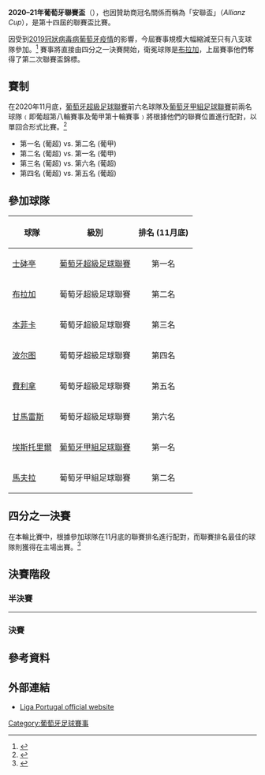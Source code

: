 {{NoteTA
|G1=葡超
|G2=足球
}}
{{Infobox football tournament season
| name = [[葡萄牙聯賽盃|葡萄牙聯賽盃]]
| other_titles    = [[安联|安联]]盃
| image           = 
| size            = 
| caption         = 
| current         = 2020–21
| country         = {{POR}}
| dates           = 2020年12月15日 – 2021年1月23日
| num_teams       = 8
| champions       = 
| runner-up       = 
| matches         = 
| goals           = 
| top goal scorer = 
| player          =
| prevseason      = [[2019–2020年葡萄牙聯賽盃|2019–20]]
| nextseason      = [[2021–2022年葡萄牙聯賽盃|''2021–22'']]
| updated         = 
}}

'''2020–21年葡萄牙聯賽盃'''（{{lang-en|'''2020–21 Taça da Liga'''}}），也因贊助商冠名關係而稱為「安聯盃」（''Allianz Cup''），是第十四屆的聯賽盃比賽。

因受到[[2019冠狀病毒病葡萄牙疫情|2019冠狀病毒病葡萄牙疫情]]的影響，今屆賽事規模大幅縮減至只有八支球隊參加。<ref>{{Cite web|title=De 34 para oito clubes: Taça da Liga vai ser reformulada|url=https://desporto.sapo.pt/futebol/taca-da-liga/artigos/de-34-para-oito-clubes-taca-da-liga-vai-ser-reformulada|access-date=2020-07-30|website=SAPO Desporto|language=pt|archive-date=2020-10-22|archive-url=https://web.archive.org/web/20201022183824/https://desporto.sapo.pt/futebol/taca-da-liga/artigos/de-34-para-oito-clubes-taca-da-liga-vai-ser-reformulada|dead-url=no}}</ref> 賽事將直接由四分之一決賽開始，衛冕球隊是[[布拉加體育會|布拉加]]，上屆賽事他們奪得了第二次聯賽盃錦標。

==賽制==
在2020年11月底，[[葡萄牙超級足球聯賽|葡萄牙超級足球聯賽]]前六名球隊及[[葡萄牙甲組足球聯賽|葡萄牙甲組足球聯賽]]前兩名球隊﹙即葡超第八輪賽事及葡甲第十輪賽事﹚將根據他們的聯賽位置進行配對，以單回合形式比賽。<ref>{{Cite web|title=Taça da Liga com apenas oito participantes em 2020/21|url=https://maisfutebol.iol.pt/taca-liga/28-07-2020/taca-da-liga-com-apenas-oito-participantes-em-2020-21|access-date=2020-07-30|website=Maisfutebol|language=pt|archive-date=2020-10-28|archive-url=https://web.archive.org/web/20201028191859/https://maisfutebol.iol.pt/taca-liga/28-07-2020/taca-da-liga-com-apenas-oito-participantes-em-2020-21|dead-url=no}}</ref>

*第一名 (葡超) vs. 第二名 (葡甲)
*第二名 (葡超) vs. 第一名 (葡甲)
*第三名 (葡超) vs. 第六名 (葡超)
*第四名 (葡超) vs. 第五名 (葡超)

==參加球隊==
{| class="wikitable"
|-
!球隊
!級別
!排名 (11月底)
|-
|[[葡萄牙士砵亭俱樂部|士砵亭]]
|[[2020–21年葡萄牙超級足球聯賽|葡萄牙超級足球聯賽]]
|align=center| 第一名
|-
|[[布拉加體育會|布拉加]]
|葡萄牙超級足球聯賽
|align=center| 第二名
|-
|[[里斯本與本菲卡體育|本菲卡]]
|葡萄牙超級足球聯賽
|align=center| 第三名
|-
|[[波尔图足球俱乐部|波尔图]]
|葡萄牙超級足球聯賽
|align=center| 第四名
|-
|[[費利拿柏蘇斯足球會|費利拿]]
|葡萄牙超級足球聯賽
|align=center| 第五名
|-
|[[維多利亞體育會|甘馬雷斯]]
|葡萄牙超級足球聯賽
|align=center| 第六名
|-
|[[埃斯托里爾足球俱樂部|埃斯托里爾]]
|[[2020–21年葡萄牙甲組足球聯賽|葡萄牙甲組足球聯賽]]
|align=center| 第一名
|-
|[[馬夫拉體育會|馬夫拉]]
|葡萄牙甲組足球聯賽
|align=center| 第二名
|}

==四分之一決賽==
在本輪比賽中，根據參加球隊在11月底的聯賽排名進行配對，而聯賽排名最佳的球隊則獲得在主場出賽。<ref>{{Cite web|title=Taça da Liga: quem já garantiu presença nos "quartos" e o que falta definir|url=https://www.ojogo.pt/futebol/taca-liga/noticias/taca-da-liga-quem-ja-garantiu-presenca-nos-quartos-e-o-que-falta-definir-13083365.html|access-date=2020-11-27|website=[[O_Jogo|O Jogo]]|language=pt|archive-date=2020-11-27|archive-url=https://web.archive.org/web/20201127142712/https://www.ojogo.pt/futebol/taca-liga/noticias/taca-da-liga-quem-ja-garantiu-presenca-nos-quartos-e-o-que-falta-definir-13083365.html|dead-url=no}}</ref>
{{football box collapsible
|date       = 2020年12月15日
|time       = 20:15 [[欧洲西部时间|WET]] ([[UTC±00:00|UTC±00:00]])
|team1      = '''{{fb team Sporting CP}}'''
|score      = 2–0
|report     = https://www.ligaportugal.pt/pt/liga/jogo/20202021/allianzcup/1/1
|team2      = [[馬夫拉體育會|馬夫拉]]
|goals1     =
*{{le|安德拉茲·斯博拉爾|Andraž Šporar}} {{goal|64}}
*{{le|布魯諾·塔巴塔|Bruno Tabata}} {{goal|71}}
|goals2     =
|stadium    = [[阿爾瓦拉德球場|阿爾瓦拉德球場]]
|location   = [[里斯本|里斯本]]
|attendance = 0
|referee    = {{le|蒂亞戈·馬丁斯|Tiago Martins (referee)}}
|stack      = yes
}}
{{football box collapsible
|date       = 2020年12月16日
|time       = 18:45 [[欧洲西部时间|WET]] ([[UTC±00:00|UTC±00:00]])
|team1      = '''{{fb team Porto}}'''
|score      = 2–1
|report     = https://www.ligaportugal.pt/pt/liga/jogo/20202021/allianzcup/1/4
|team2      = {{fb team Paços de Ferreira}}
|goals1     =
*{{le|馬朗·薩爾|Malang Sarr}} {{goal|73}}
*{{le|路易斯·迪亞斯|Luis Díaz (Colombian footballer)}} {{goal|80}}
|goals2     =
*{{le|阿德里亞諾·卡斯塔涅拉|Adriano Castanheira}} {{goal|82}}
|stadium    = [[火龍球場|火龍球場]]
|location   = [[波爾圖|波爾圖]]
|attendance = 0
|referee    = António Nobre
|stack      = yes
}}
{{football box collapsible
|date       = 2020年12月16日
|time       = 21:00 [[欧洲西部时间|WET]] ([[UTC±00:00|UTC±00:00]])
|team1      = '''{{fb team Benfica}}'''
|score      = 1–1
|report     = https://www.ligaportugal.pt/pt/liga/jogo/20202021/allianzcup/1/3
|team2      = {{fb team Vitória de Guimarães}}
|goals1     =
*{{le|皮茲|Pizzi (Portuguese footballer)}} {{goal|83|pen.}}
|goals2     =
*{{le|奧斯卡·埃斯蒂皮南|Óscar Estupiñán}} {{goal|16}}
|penalties1 =
*[[艾佛頓·索亞雷斯|艾佛頓·索亞雷斯]] {{pengoal}}
*{{le|皮茲|Pizzi (Portuguese footballer)}} {{pengoal}}
*{{le|加布里埃爾|Gabriel Appelt Pires}} {{pengoal}}
*[[哈里斯·舍費洛維奇|哈里斯·舍費洛維奇]] {{pengoal}}
|penaltyscore = 4–1
|penalties2 =
*{{penmiss}} {{le|安德烈·阿爾梅達|André Almeida (footballer, born 2000)}}
*{{pengoal}} {{le|佩佩魯|Pepelu}}
*{{penmiss}} {{le|丹尼斯·威爾·波哈|Denis-Will Poha}}
|stadium    = [[盧斯球場|盧斯球場]]
|location   = [[里斯本|里斯本]]
|attendance = 0
|referee    = Fábio Veríssimo
|stack      = yes
}}
{{football box collapsible
|date       = 2020年12月17日
|time       = 20:15 [[欧洲西部时间|WET]] ([[UTC±00:00|UTC±00:00]])
|team1      = '''[[布拉加體育會|布拉加]]'''
|score      = 3–1
|report     = https://www.ligaportugal.pt/pt/liga/jogo/20202021/allianzcup/1/2
|team2      = [[埃斯托里爾足球俱樂部|埃斯托里爾]]
|goals1     =
*{{le|若昂·保羅·迪亞斯·費爾南德斯|Paulinho (footballer, born November 1992)|保利尼奧}} {{goal|14||59||78}}
|goals2     =
*{{le|安德烈·弗朗哥|André Franco}} {{goal|64}}
|stadium    = [[布拉加市政球场|布拉加市政球场]]
|location   = [[布拉加|布拉加]]
|attendance = 0
|referee    = Luís Godinho
|stack      = yes
}}

==決賽階段==
{{Round4|3rdplace=no|bold_winner=high
|1月19日|{{fb team Sporting CP}}|2|{{fb team Porto}}|1
|1月20日|[[布拉加體育會|布拉加]]|2|{{fb team Benfica}}|1
|1月23日|{{fb team Sporting CP}}|1|[[布拉加體育會|布拉加]]|0
}}

===半決賽===
{{football box
|date       = 2021年1月19日
|time       = 19:45 [[欧洲西部时间|WET]] ([[UTC±00:00|UTC±00:00]])
|team1      = '''{{fb team Sporting CP}}'''
|score      = 2–1
|report     = https://www.ligaportugal.pt/pt/liga/jogo/20202021/allianzcup/2/1
|team2      = {{fb team Porto}}
|goals1     = 
*{{le|久瓦尼·卡布拉爾|Jovane Cabral}} {{goal|86||90+4}}
|goals2     =
*{{le|穆薩·馬雷加|Moussa Marega}} {{goal|79}}
|stadium    = [[佩索阿體育場|佩索阿體育場]]，[[萊里亞|萊里亞]]
|attendance = 0
|referee    = {{le|若昂·皮涅羅|João Pinheiro (referee)}}
}}
----
{{football box
|date       = 2021年1月20日
|time       = 19:45 [[欧洲西部时间|WET]] ([[UTC±00:00|UTC±00:00]])
|team1      = '''[[布拉加體育會|布拉加]]'''
|score      = 2–1
|report     = https://www.ligaportugal.pt/pt/liga/jogo/20202021/allianzcup/2/2
|team2      = {{fb team Benfica}}
|goals1     = 
*[[阿貝爾·路易茲|阿貝爾·路易茲]] {{goal|28}}
*{{le|維托·托梅納|Vítor Tormena}} {{goal|59}}
|goals2     =
*{{le|皮茲|Pizzi (Portuguese footballer)}} {{goal|45|pen.}}
|stadium    = [[佩索阿體育場|佩索阿體育場]]，[[萊里亞|萊里亞]]
|attendance = 0
|referee    = Fábio Veríssimo
}}

===決賽===
{{football box
|date       = 2021年1月23日
|time       = 19:45 [[欧洲西部时间|WET]] ([[UTC±00:00|UTC±00:00]])
|team1      = '''{{fb team Sporting CP}}'''
|score      = 1–0
|report     = https://www.ligaportugal.pt/pt/liga/jogo/20202021/allianzcup/3/1
|team2      = [[布拉加體育會|布拉加]]
|goals1     =
*{{le|佩德羅·波洛|Pedro Porro}} {{goal|41}}
|goals2     =
|stadium    = [[佩索阿體育場|佩索阿體育場]]，[[萊里亞|萊里亞]]
|attendance = 0
|referee    = {{le|蒂亞戈·馬丁斯|Tiago Martins (referee)}}
}}

== 參考資料 ==
{{reflist}}

== 外部連結 ==
* [https://ligaportugal.pt/en/homepage/ Liga Portugal official website]{{Wayback|url=https://ligaportugal.pt/en/homepage/ |date=20201026175559 }}

{{2020-21年歐洲足球(UEFA)}}

[[Category:葡萄牙足球賽事|Category:葡萄牙足球賽事]]